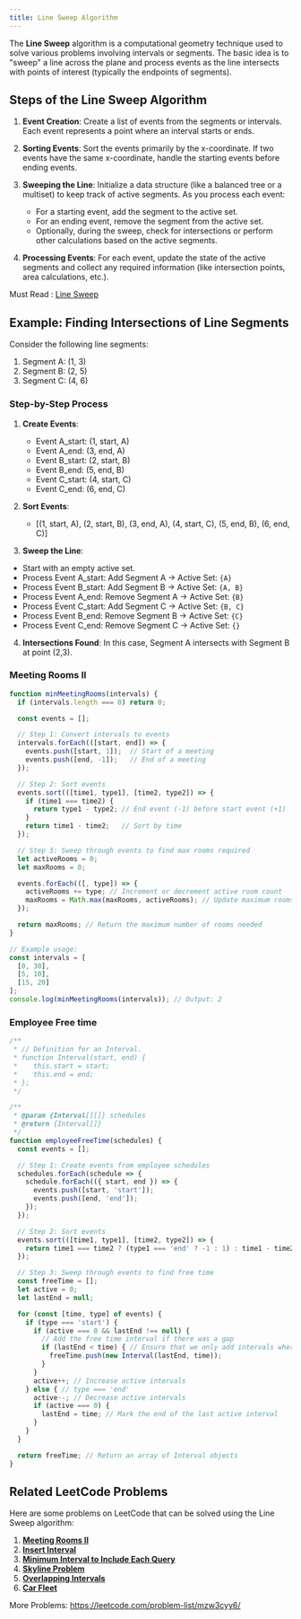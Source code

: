 ```yaml
---
title: Line Sweep Algorithm
---
```


The **Line Sweep** algorithm is a computational geometry technique used to solve various problems involving intervals or segments. The basic idea is to "sweep" a line across the plane and process events as the line intersects with points of interest (typically the endpoints of segments).

## Steps of the Line Sweep Algorithm

1. **Event Creation**: Create a list of events from the segments or intervals. Each event represents a point where an interval starts or ends.

2. **Sorting Events**: Sort the events primarily by the x-coordinate. If two events have the same x-coordinate, handle the starting events before ending events.

3. **Sweeping the Line**: Initialize a data structure (like a balanced tree or a multiset) to keep track of active segments. As you process each event:
   - For a starting event, add the segment to the active set.
   - For an ending event, remove the segment from the active set.
   - Optionally, during the sweep, check for intersections or perform other calculations based on the active segments.

4. **Processing Events**: For each event, update the state of the active segments and collect any required information (like intersection points, area calculations, etc.).

Must Read  : [Line Sweep](https://leetcode.com/discuss/study-guide/2166045/line-sweep-algorithms)
## Example: Finding Intersections of Line Segments

Consider the following line segments:

1. Segment A: (1, 3)
2. Segment B: (2, 5)
3. Segment C: (4, 6)

### Step-by-Step Process

1. **Create Events**:
   - Event A_start: (1, start, A)
   - Event A_end: (3, end, A)
   - Event B_start: (2, start, B)
   - Event B_end: (5, end, B)
   - Event C_start: (4, start, C)
   - Event C_end: (6, end, C)

2. **Sort Events**:
   - [(1, start, A), (2, start, B), (3, end, A), (4, start, C), (5, end, B), (6, end, C)]

3. **Sweep the Line**:
- Start with an empty active set.
- Process Event A_start: Add Segment A → Active Set: ``{A}``
- Process Event B_start: Add Segment B → Active Set: ``{A, B}``
- Process Event A_end: Remove Segment A → Active Set: ``{B}``
- Process Event C_start: Add Segment C → Active Set: ``{B, C}``
- Process Event B_end: Remove Segment B → Active Set: ``{C}``
- Process Event C_end: Remove Segment C → Active Set: ``{}``

4. **Intersections Found**: In this case, Segment A intersects with Segment B at point (2,3).

### Meeting Rooms II

```JavaScript
function minMeetingRooms(intervals) {
  if (intervals.length === 0) return 0;

  const events = [];

  // Step 1: Convert intervals to events
  intervals.forEach(([start, end]) => {
    events.push([start, 1]);  // Start of a meeting
    events.push([end, -1]);   // End of a meeting
  });

  // Step 2: Sort events
  events.sort(([time1, type1], [time2, type2]) => {
    if (time1 === time2) {
      return type1 - type2; // End event (-1) before start event (+1)
    }
    return time1 - time2;   // Sort by time
  });

  // Step 3: Sweep through events to find max rooms required
  let activeRooms = 0;
  let maxRooms = 0;

  events.forEach(([, type]) => {
    activeRooms += type; // Increment or decrement active room count
    maxRooms = Math.max(maxRooms, activeRooms); // Update maximum rooms needed
  });

  return maxRooms; // Return the maximum number of rooms needed
}

// Example usage:
const intervals = [
  [0, 30],
  [5, 10],
  [15, 20]
];
console.log(minMeetingRooms(intervals)); // Output: 2
```

### Employee Free time

```JavaScript
/**
 * // Definition for an Interval.
 * function Interval(start, end) {
 *    this.start = start;
 *    this.end = end;
 * };
 */

/**
 * @param {Interval[][]} schedules
 * @return {Interval[]}
 */
function employeeFreeTime(schedules) {
  const events = [];

  // Step 1: Create events from employee schedules
  schedules.forEach(schedule => {
    schedule.forEach(({ start, end }) => {
      events.push([start, 'start']);
      events.push([end, 'end']);
    });
  });

  // Step 2: Sort events
  events.sort(([time1, type1], [time2, type2]) => {
    return time1 === time2 ? (type1 === 'end' ? -1 : 1) : time1 - time2;
  });

  // Step 3: Sweep through events to find free time
  const freeTime = [];
  let active = 0;
  let lastEnd = null;

  for (const [time, type] of events) {
    if (type === 'start') {
      if (active === 0 && lastEnd !== null) {
        // Add the free time interval if there was a gap
        if (lastEnd < time) { // Ensure that we only add intervals where there is a gap
          freeTime.push(new Interval(lastEnd, time));
        }
      }
      active++; // Increase active intervals
    } else { // type === 'end'
      active--; // Decrease active intervals
      if (active === 0) {
        lastEnd = time; // Mark the end of the last active interval
      }
    }
  }

  return freeTime; // Return an array of Interval objects
}
```

## Related LeetCode Problems

Here are some problems on LeetCode that can be solved using the Line Sweep algorithm:

1. **[Meeting Rooms II](https://leetcode.com/problems/meeting-rooms-ii/)**
2. **[Insert Interval](https://leetcode.com/problems/insert-interval/)**
3. **[Minimum Interval to Include Each Query](https://leetcode.com/problems/minimum-interval-to-include-each-query/)**
4. **[Skyline Problem](https://leetcode.com/problems/the-skyline-problem/)**
5. **[Overlapping Intervals](https://leetcode.com/problems/merge-intervals/)**
6. **[Car Fleet](https://leetcode.com/problems/car-fleet/)**

More Problems: https://leetcode.com/problem-list/mzw3cyy6/